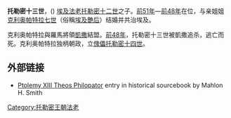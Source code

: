 {{noteTA
|1=zh-hk:埃及艷后; zh-mo:埃及艷后; zh-tw:埃及豔后; zh-cn:埃及艳后;
}}

{{Infobox monarch
|name =托勒密十三世
|title =[[埃及|埃及]]法老
|image=PtolXIII 185.jpg
|caption =托勒密十三世像
|reign =前51年 – 前48年
|coronation = 
|othertitles =
|full name =
|predecessor =[[托勒密十二世|托勒密十二世]]
|successor =[[托勒密十四世|托勒密十四世]]
|consort =
|issue =
|royal house =[[托勒密王朝|托勒密王朝]]
|father =[[托勒密十二世|托勒密十二世]]
|mother =
|birth_date =公元前62年
|birth_place = 
|death_date =公元前47年（14－15歲）
|death_place =
|place of burial =
}}
{{托勒密王朝法老}}
'''托勒密十三世'''，({{lang-el|Πτολεμαῖος Θεός Φιλοπάτωρ}}) [[埃及|埃及]][[法老|法老]][[托勒密十二世|托勒密十二世]]之子。[[前51年|前51年]]—[[前48年|前48年]]在位，与亲姐姐[[克利奥帕特拉七世|克利奥帕特拉七世]]（俗稱[[埃及艷后|埃及艷后]]）结婚并共治埃及。

克利奥帕特拉與羅馬將領[[凱撒|凱撒]]結盟。[[前48年|前48年]]，托勒密十三世被凱撒追杀，逃亡而死。克利奥帕特拉独柄朝政，立[[傀儡|傀儡]][[托勒密十四世|托勒密十四世]]。

==外部链接==
* [http://virtualreligion.net/iho/ptolemy_13.html Ptolemy XIII Theos Philopator] {{Wayback|url=http://virtualreligion.net/iho/ptolemy_13.html |date=20071010121105 }} entry in historical sourcebook by Mahlon H. Smith

{{start box}}
{{s-hou|[[托勒密王朝|托勒密王朝]]||前62年||前47年}}
{{s-before|[[托勒密十二世|托勒密十二世]]}}
{{s-title|[[埃及法老列表|法老]] <br>前51年－前48年}}
{{s-after|[[托勒密十四世|托勒密十四世]]}}
{{end box}}

{{著名埃及统治者}}
{{希臘化時代統治者}}
[[Category:托勒密王朝法老|Category:托勒密王朝法老]]